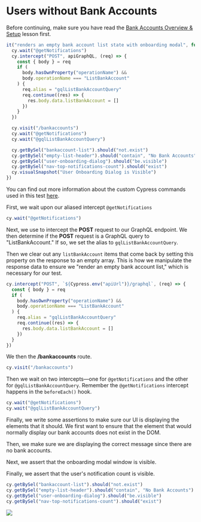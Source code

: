 # Users without Bank Accounts

Before continuing, make sure you have read the [Bank Accounts Overview & Setup](/real-world-examples/bank-accounts-overview-and-setup) lesson first.

```js
it("renders an empty bank account list state with onboarding modal", function () {
  cy.wait("@getNotifications")
  cy.intercept("POST", apiGraphQL, (req) => {
    const { body } = req
    if (
      body.hasOwnProperty("operationName") &&
      body.operationName === "ListBankAccount"
    ) {
      req.alias = "gqlListBankAccountQuery"
      req.continue((res) => {
        res.body.data.listBankAccount = []
      })
    }
  })

  cy.visit("/bankaccounts")
  cy.wait("@getNotifications")
  cy.wait("@gqlListBankAccountQuery")

  cy.getBySel("bankaccount-list").should("not.exist")
  cy.getBySel("empty-list-header").should("contain", "No Bank Accounts")
  cy.getBySel("user-onboarding-dialog").should("be.visible")
  cy.getBySel("nav-top-notifications-count").should("exist")
  cy.visualSnapshot("User Onboarding Dialog is Visible")
})
```

You can find out more information about the custom Cypress commands used in this test [here](/real-world-examples/custom-cypress-commands).

First, we wait upon our aliased intercept `@getNotifications`

```js
cy.wait("@getNotifications")
```

Next, we use <apiLink apiName="intercept" displayName="cy.intercept()" /> to intercept the **POST** request to our GraphQL endpoint. We then determine if the **POST** request is a GraphQL query to "ListBankAccount." If so, we set the alias to `gqlListBankAccountQuery`.

Then we clear out any `listBankAccount` items that come back by setting this property on the response to an empty array. This is how we manipulate the response data to ensure we "render an empty bank account list," which is necessary for our test.

```js
cy.intercept("POST", `${Cypress.env("apiUrl")}/graphql`, (req) => {
  const { body } = req
  if (
    body.hasOwnProperty("operationName") &&
    body.operationName === "ListBankAccount"
  ) {
    req.alias = "gqlListBankAccountQuery"
    req.continue((res) => {
      res.body.data.listBankAccount = []
    })
  }
})
```

We then <apiLink apiName="visit" displayName="cy.visit()" /> the **/bankaccounts** route.

```js
cy.visit("/bankaccounts")
```

Then we wait on two intercepts—one for `@getNotifications` and the other for `@gqlListBankAccountQuery`. Remember the `@getNotifications` intercept happens in the `beforeEach()` hook.

```js
cy.wait("@getNotifications")
cy.wait("@gqlListBankAccountQuery")
```

Finally, we write some assertions to make sure our UI is displaying the elements that it should. We first want to ensure that the element that would normally display our bank accounts does not exist in the DOM.

Then, we make sure we are displaying the correct message since there are no bank accounts.

Next, we assert that the onboarding modal window is visible.

Finally, we assert that the user's notification count is visible.

```js
cy.getBySel("bankaccount-list").should("not.exist")
cy.getBySel("empty-list-header").should("contain", "No Bank Accounts")
cy.getBySel("user-onboarding-dialog").should("be.visible")
cy.getBySel("nav-top-notifications-count").should("exist")
```

![](/images/real-world-examples/bank-accounts/users-without-bank-accounts/Screen_Shot_2021-06-30_at_1.17.05_PM.png)
